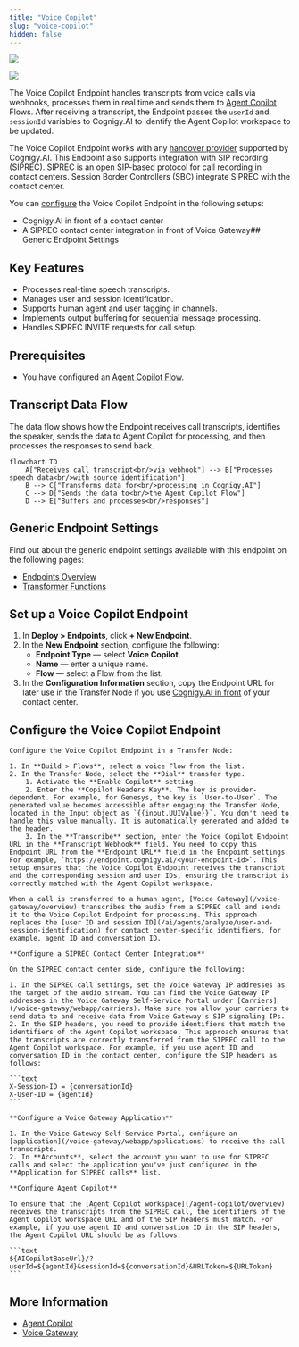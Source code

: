 ```yaml
---
title: "Voice Copilot"
slug: "voice-copilot"
hidden: false
---
```


<a href="/release-notes/4.66"><img noZoom src="https://img.shields.io/badge/Updated in-v4.66-blue.svg" /></a>

<Frame>
  <img class="image-center" src="/_assets/ai/deploy/endpoint-reference/voice-copilot.png" />
</Frame>

The Voice Copilot Endpoint handles transcripts from voice calls via webhooks, processes them in real time and sends them to [Agent Copilot](/agent-copilot/overview) Flows. After receiving a transcript, the Endpoint passes the `userId` and `sessionId` variables to Cognigy.AI to identify the Agent Copilot workspace to be updated.

The Voice Copilot Endpoint works with any [handover provider](/ai/escalate/handover-reference/overview) supported by Cognigy.AI. This Endpoint also supports integration with SIP recording (SIPREC). SIPREC is an open SIP-based protocol for call recording in contact centers. Session Border Controllers (SBC) integrate SIPREC with the contact center.

You can [configure](#configure-the-voice-copilot-endpoint) the Voice Copilot Endpoint in the following setups:

- Cognigy.AI in front of a contact center
- A SIPREC contact center integration in front of Voice Gateway## Generic Endpoint Settings

## Key Features

- Processes real-time speech transcripts.
- Manages user and session identification.
- Supports human agent and user tagging in channels.
- Implements output buffering for sequential message processing.
- Handles SIPREC INVITE requests for call setup.

## Prerequisites

- You have configured an [Agent Copilot Flow](/agent-copilot/configuration).

## Transcript Data Flow

The data flow shows how the Endpoint receives call transcripts, identifies the speaker, sends the data to Agent Copilot for processing, and then processes the responses to send back.

```mermaid
flowchart TD
    A["Receives call transcript<br/>via webhook"] --> B["Processes speech data<br/>with source identification"]
    B --> C["Transforms data for<br/>processing in Cognigy.AI"]
    C --> D["Sends the data to<br/>the Agent Copilot Flow"]
    D --> E["Buffers and processes<br/>responses"]
```

## Generic Endpoint Settings

Find out about the generic endpoint settings available with this endpoint on the following pages:

- [Endpoints Overview](/ai/agents/deploy/endpoints)
- [Transformer Functions](/ai/for-developers/transformers/overview)

## Set up a Voice Copilot Endpoint

1. In **Deploy > Endpoints**, click **+ New Endpoint**.
2. In the **New Endpoint** section, configure the following:
    - **Endpoint Type** — select **Voice Copilot**.
    - **Name** — enter a unique name.
    - **Flow** — select a Flow from the list.
3. In the **Configuration Information** section, copy the Endpoint URL for later use in the Transfer Node if you use [Cognigy.AI in front](#configure-the-voice-copilot-endpoint) of your contact center.

## Configure the Voice Copilot Endpoint

<Tabs>
  <Tab title="Cognigy.AI in Front">

    Configure the Voice Copilot Endpoint in a Transfer Node:

    1. In **Build > Flows**, select a voice Flow from the list.
    2. In the Transfer Node, select the **Dial** transfer type.
        1. Activate the **Enable Copilot** setting.
        2. Enter the **Copilot Headers Key**. The key is provider-dependent. For example, for Genesys, the key is `User-to-User`. The generated value becomes accessible after engaging the Transfer Node, located in the Input object as `{{input.UUIValue}}`. You don't need to handle this value manually. It is automatically generated and added to the header.
        3. In the **Transcribe** section, enter the Voice Copilot Endpoint URL in the **Transcript Webhook** field. You need to copy this Endpoint URL from the **Endpoint URL** field in the Endpoint settings. For example, `https://endpoint.cognigy.ai/<your-endpoint-id>`. This setup ensures that the Voice Copilot Endpoint receives the transcript and the corresponding session and user IDs, ensuring the transcript is correctly matched with the Agent Copilot workspace.

  </Tab>
  <Tab title="SIPREC Contact Center Integration in Front">

    When a call is transferred to a human agent, [Voice Gateway](/voice-gateway/overview) transcribes the audio from a SIPREC call and sends it to the Voice Copilot Endpoint for processing. This approach replaces the [user ID and session ID](/ai/agents/analyze/user-and-session-identification) for contact center-specific identifiers, for example, agent ID and conversation ID.

    **Configure a SIPREC Contact Center Integration**

    On the SIPREC contact center side, configure the following:

    1. In the SIPREC call settings, set the Voice Gateway IP addresses as the target of the audio stream. You can find the Voice Gateway IP addresses in the Voice Gateway Self-Service Portal under [Carriers](/voice-gateway/webapp/carriers). Make sure you allow your carriers to send data to and receive data from Voice Gateway's SIP signaling IPs.
    2. In the SIP headers, you need to provide identifiers that match the identifiers of the Agent Copilot workspace. This approach ensures that the transcripts are correctly transferred from the SIPREC call to the Agent Copilot workspace. For example, if you use agent ID and conversation ID in the contact center, configure the SIP headers as follows:

    ```text
    X-Session-ID = {conversationId}
    X-User-ID = {agentId}
    ```

    **Configure a Voice Gateway Application**

    1. In the Voice Gateway Self-Service Portal, configure an [application](/voice-gateway/webapp/applications) to receive the call transcripts.
    2. In **Accounts**, select the account you want to use for SIPREC calls and select the application you've just configured in the **Application for SIPREC calls** list.

    **Configure Agent Copilot**

    To ensure that the [Agent Copilot workspace](/agent-copilot/overview) receives the transcripts from the SIPREC call, the identifiers of the Agent Copilot workspace URL and of the SIP headers must match. For example, if you use agent ID and conversation ID in the SIP headers, the Agent Copilot URL should be as follows:

    ```text
    ${AICopilotBaseUrl}/?userId=${agentId}&sessionId=${conversationId}&URLToken=${URLToken} 
    ```
  </Tab>
</Tabs>

## More Information

- [Agent Copilot](/agent-copilot/overview)
- [Voice Gateway](/voice-gateway/overview)
